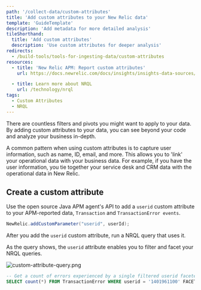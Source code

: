 ```yaml
---
path: '/collect-data/custom-attributes'
title: 'Add custom attributes to your New Relic data'
template: 'GuideTemplate'
description: 'Add metadata for more detailed analysis'
tileShorthand:
  title: 'Add custom attributes'
  description: 'Use custom attributes for deeper analysis'
redirects:
  - /build-tools/tools-for-ingesting-data/custom-attributes
resources:
  - title: 'New Relic APM: Report custom attributes'
    url: https://docs.newrelic.com/docs/insights/insights-data-sources/custom-data/add-custom-attributes-new-relic-apm-data

  - title: Learn more about NRQL
    url: /technology/nrql
tags:
  - Custom Attributes
  - NRQL
---
```


<Intro>

There are countless filters and pivots you might want to apply to your data. By adding custom attributes to your data, you can see beyond your code and analyze your business in-depth.

</Intro>

A common pattern when using custom attributes is to capture user information, such as name, ID, email, and more. This allows you to 'link' your operational data with your business data. For example, if you have the user information, you tie together your service desk and CRM data with the operational data in New Relic.

## Create a custom attribute

<Steps>

<Step>

Use the open source Java APM agent's API to add a `userid` custom attribute to your APM-reported data, `Transaction` and `TransactionError events`.

```java
NewRelic.addCustomParameter("userid", userId);
```

</Step>

<Step>

After you add the `userid` custom attribute, run a NRQL query that uses it.

As the query shows, the `userid` attribute enables you to filter and facet your NRQL queries.

![custom-attribute-query.png](../../images/custom-attributes/custom-attribute-query.png)

```sql
-- Get a count of errors experienced by a single filtered userid faceted by date and error message
SELECT count(*) FROM TransactionError WHERE userid = '1401961100' FACET dateOf(timestamp), `error.message` SINCE 1 week ago
```

</Step>

</Steps>
